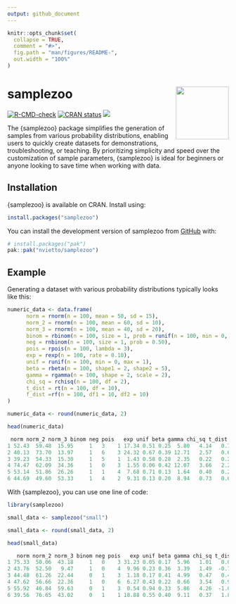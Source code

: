 ```yaml
---
output: github_document
---
```


<!-- README.md is generated from README.Rmd. Please edit that file -->

```r
knitr::opts_chunk$set(
  collapse = TRUE,
  comment = "#>",
  fig.path = "man/figures/README-",
  out.width = "100%"
)
```

# samplezoo <img src="man/figures/logo.png" align="right" width="120" />
<!-- badges: start -->
[![R-CMD-check](https://github.com/nvietto/samplezoo/actions/workflows/R-CMD-check.yaml/badge.svg)](https://github.com/nvietto/samplezoo/actions/workflows/R-CMD-check.yaml)
[![CRAN status](https://www.r-pkg.org/badges/version/samplezoo)](https://CRAN.R-project.org/package=samplezoo)
[![](https://cranlogs.r-pkg.org/badges/grand-total/samplezoo)](https://CRAN.R-project.org/package=samplezoo)
<!-- badges: end -->

The {samplezoo} package simplifies the generation of samples from various probability distributions, enabling users to quickly create datasets for demonstrations, troubleshooting, or teaching. By prioritizing simplicity and speed over the customization of sample parameters, {samplezoo} is ideal for beginners or anyone looking to save time when working with data.


## Installation


{samplezoo} is available on CRAN. Install using:

``` r
install.packages("samplezoo")
```

You can install the development version of samplezoo from [GitHub](https://github.com/) with:

``` r
# install.packages("pak")
pak::pak("nvietto/samplezoo")
```

## Example 

Generating a dataset with various probability distributions typically looks like this:
  
```r
numeric_data <- data.frame(
      norm = rnorm(n = 100, mean = 50, sd = 15),
      norm_2 = rnorm(n = 100, mean = 60, sd = 10),
      norm_3 = rnorm(n = 100, mean = 40, sd = 20),
      binom = rbinom(n = 100, size = 1, prob = runif(n = 100, min = 0, max = 1)),
      neg = rnbinom(n = 100, size = 1, prob = 0.50),
      pois = rpois(n = 100, lambda = 3),
      exp = rexp(n = 100, rate = 0.10),
      unif = runif(n = 100, min = 0, max = 1),
      beta = rbeta(n = 100, shape1 = 2, shape2 = 5),
      gamma = rgamma(n = 100, shape = 2, scale = 2),
      chi_sq = rchisq(n = 100, df = 2),
      t_dist = rt(n = 100, df = 10),
      f_dist =rf(n = 100, df1 = 10, df2 = 10)
)

numeric_data <- round(numeric_data, 2)

head(numeric_data)
```

```r
 norm norm_2 norm_3 binom neg pois   exp unif beta gamma chi_sq t_dist f_dist
1 52.43  59.48  15.95     1   3    1 17.34 0.51 0.25  5.80   4.14   0.75   2.61
2 40.13  73.70  13.97     1   6    3 24.32 0.67 0.39 12.71   2.57   0.68   2.85
3 39.23  54.33  15.30     1   5    1  1.43 0.58 0.28  2.35   0.22   0.23   0.60
4 74.47  62.09  34.36     1   0    3  1.55 0.06 0.42 12.07   3.66   2.20   0.86
5 53.14  51.86  26.26     1   1    4  7.68 0.71 0.13  1.64   0.40   0.23   0.48
6 44.69  49.60  53.33     1   4    2  9.31 0.13 0.20  8.94   0.73   0.66   0.75
```


With {samplezoo}, you can use one line of code:

```r
library(samplezoo)

small_data <- samplezoo("small")

small_data <- round(small_data, 2)

head(small_data)

```

```r
   norm norm_2 norm_3 binom neg pois   exp unif beta gamma chi_sq t_dist f_dist
1 75.33  50.06  43.18     1   0    3 31.23 0.05 0.17  5.96   1.01   0.02   1.28
2 43.76  52.50   9.47     1   0    4  9.96 0.23 0.36  3.39   1.49  -0.70   1.15
3 44.48  61.26  22.44     0   1    3  1.18 0.17 0.41  4.99   0.47   0.42   0.78
4 47.62  56.66  22.36     1   0    6  6.27 0.43 0.22  0.66   3.54   0.99   0.72
5 55.92  46.84  59.63     0   1    3  0.54 0.94 0.33  5.86   4.26  -1.05   2.06
6 39.56  76.65  43.02     0   1    1 18.88 0.55 0.40  9.11   0.37   1.82   1.78

```



